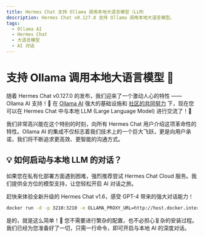 ```yaml
---
title: Hermes Chat 支持 Ollama 调用本地大语言模型（LLM）
description: Hermes Chat v0.127.0 支持 Ollama 调用本地大语言模型。
tags:
  - Ollama AI
  - Hermes Chat
  - 大语言模型
  - AI 对话
---
```


# 支持 Ollama 调用本地大语言模型 🦙

随着 Hermes Chat v0.127.0 的发布，我们迎来了一个激动人心的特性 —— Ollama AI 支持！🤯 在 [Ollama AI](https://ollama.ai/) 强大的基础设施和 [社区的共同努力](https://github.com/hermeslabs/hermes-chat/pull/1265) 下，现在您可以在 Hermes Chat 中与本地 LLM (Large Language Model) 进行交流了！🤩

我们非常高兴能在这个特别的时刻，向所有 Hermes Chat 用户介绍这项革命性的特性。Ollama AI 的集成不仅标志着我们技术上的一个巨大飞跃，更是向用户承诺，我们将不断追求更高效、更智能的沟通方式。

## 💡 如何启动与本地 LLM 的对话？

如果您在私有化部署方面遇到困难，强烈推荐尝试 Hermes Chat Cloud 服务。我们提供全方位的模型支持，让您轻松开启 AI 对话之旅。

赶快来体验全新升级的 Hermes Chat v1.6，感受 GPT-4 带来的强大对话能力！

```bash
docker run -d -p 3210:3210 -e OLLAMA_PROXY_URL=http://host.docker.internal:11434/v1 hermeslabs/hermes-chat
```

是的，就是这么简单！🤩 您不需要进行繁杂的配置，也不必担心复杂的安装过程。我们已经为您准备好了一切，只需一行命令，即可开启与本地 AI 的深度对话。
